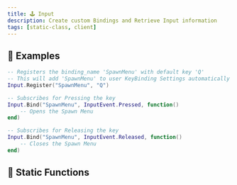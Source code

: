 ```yaml
---
title: 🕹️ Input
description: Create custom Bindings and Retrieve Input information
tags: [static-class, client]
---
```


<HeaderDeclaration type="StaticClass" name="Input" is_static />


## 🎒 Examples

```lua title="Client/Index.lua"
-- Registers the binding_name 'SpawnMenu' with default key 'Q'
-- This will add 'SpawnMenu' to user KeyBinding Settings automatically
Input.Register("SpawnMenu", "Q")

-- Subscribes for Pressing the key
Input.Bind("SpawnMenu", InputEvent.Pressed, function()
	-- Opens the Spawn Menu
end)

-- Subscribes for Releasing the key
Input.Bind("SpawnMenu", InputEvent.Released, function()
	-- Closes the Spawn Menu
end)
```


## 🗿 Static Functions

<StaticFunctionsDeclaration type="StaticClass" name="Input" />
